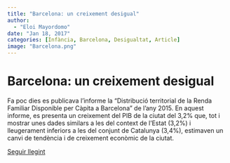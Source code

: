 ```yaml
---
title: "Barcelona: un creixement desigual"
author: 
  - "Eloi Mayordomo"
date: "Jan 18, 2017"
categories: [Infància, Barcelona, Desigualtat, Article]
image: "Barcelona.png"
---
```


# Barcelona: un creixement desigual

Fa poc dies es publicava l’informe la “Distribució territorial de la Renda Familiar Disponible per Càpita a Barcelona” de l’any 2015. En aquest informe, es presenta un creixement del PIB de la ciutat del 3,2% que, tot i mostrar unes dades similars a les del context de l’Estat (3,2%) i lleugerament inferiors a les del conjunt de Catalunya (3,4%), estimaven un canvi de tendència i de creixement econòmic de la ciutat.

[Seguir llegint](https://lleiengel.cat/barcelona_creixament_desigual_collectius_vulnerables_i_barris/)
